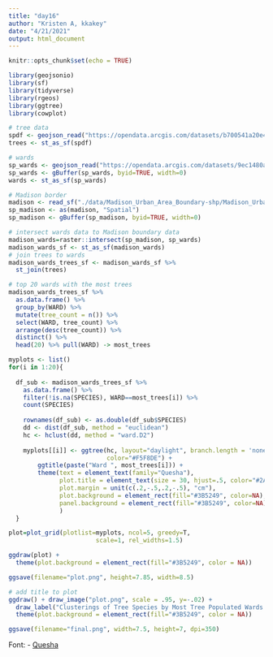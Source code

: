 ```yaml
---
title: "day16"
author: "Kristen A, kkakey"
date: "4/21/2021"
output: html_document
---
```


```r
knitr::opts_chunk$set(echo = TRUE)
```

```r
library(geojsonio)
library(sf)
library(tidyverse)
library(rgeos)
library(ggtree)
library(cowplot)
```

```r
# tree data
spdf <- geojson_read("https://opendata.arcgis.com/datasets/b700541a20e446839b18d62426c266a3_0.geojson",  what = "sp")
trees <- st_as_sf(spdf)

# wards
sp_wards <- geojson_read("https://opendata.arcgis.com/datasets/9ec1480a4d1a46bc89d47c9d73057331_11.geojson",  what = "sp")
sp_wards <- gBuffer(sp_wards, byid=TRUE, width=0)
wards <- st_as_sf(sp_wards)

# Madison border
madison <- read_sf("./data/Madison_Urban_Area_Boundary-shp/Madison_Urban_Area_Boundary.shp")
sp_madison <- as(madison, "Spatial")
sp_madison <- gBuffer(sp_madison, byid=TRUE, width=0)
```

```r
# intersect wards data to Madison boundary data
madison_wards=raster::intersect(sp_madison, sp_wards)
madison_wards_sf <- st_as_sf(madison_wards)
# join trees to wards
madison_wards_trees_sf <- madison_wards_sf %>%
  st_join(trees)
```

```r
# top 20 wards with the most trees
madison_wards_trees_sf %>%
  as.data.frame() %>%
  group_by(WARD) %>%
  mutate(tree_count = n()) %>%
  select(WARD, tree_count) %>%
  arrange(desc(tree_count)) %>%
  distinct() %>%
  head(20) %>% pull(WARD) -> most_trees
```

```r
myplots <- list()
for(i in 1:20){
  
  df_sub <- madison_wards_trees_sf %>% 
    as.data.frame() %>%
    filter(!is.na(SPECIES), WARD==most_trees[i]) %>%
    count(SPECIES) 
  
    rownames(df_sub) <- as.double(df_sub$SPECIES)
    dd <- dist(df_sub, method = "euclidean")
    hc <- hclust(dd, method = "ward.D2")
    
    myplots[[i]] <- ggtree(hc, layout="daylight", branch.length = 'none',
                           color="#F5F8DE") +
        ggtitle(paste("Ward ", most_trees[i])) +
        theme(text = element_text(family="Quesha"),
              plot.title = element_text(size = 30, hjust=.5, color="#2A0C4E"),
              plot.margin = unit(c(.2,-.5,.2,-.5), "cm"),
              plot.background = element_rect(fill="#3B5249", color=NA),
              panel.background = element_rect(fill="#3B5249", color=NA)
              )
  }

plot=plot_grid(plotlist=myplots, ncol=5, greedy=T, 
                        scale=1, rel_widths=1.5)

ggdraw(plot) +
  theme(plot.background = element_rect(fill="#3B5249", color = NA))

ggsave(filename="plot.png", height=7.85, width=8.5) 
```

```r
# add title to plot
ggdraw() + draw_image("plot.png", scale = .95, y=-.02) +
  draw_label("Clusterings of Tree Species by Most Tree Populated Wards - Madison, WI",size=54,y=.98,fontfamily="Quesha", color = "#2A0C4E") +
  theme(plot.background = element_rect(fill="#3B5249", color = NA)) 

ggsave(filename="final.png", width=7.5, height=7, dpi=350)
```


Font:
- [Quesha](https://www.fontspace.com/quesha-font-f28300)
